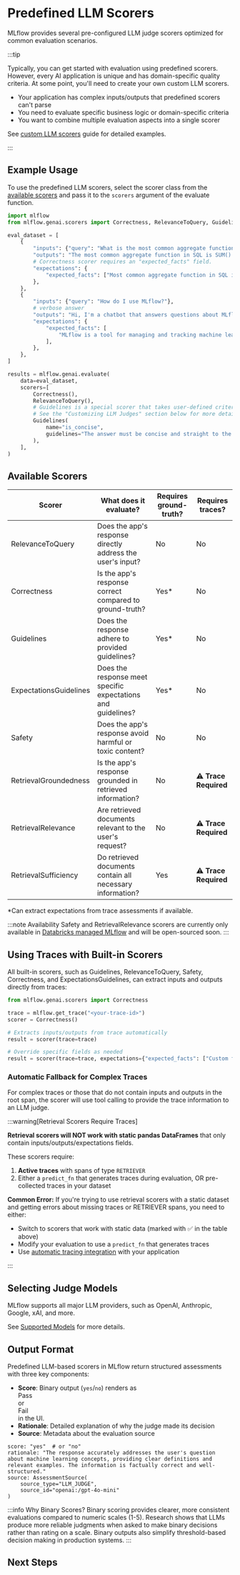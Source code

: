 
# Predefined LLM Scorers

MLflow provides several pre-configured LLM judge scorers optimized for common evaluation scenarios.

:::tip

Typically, you can get started with evaluation using predefined scorers. However, every AI application is unique and has domain-specific quality criteria. At some point, you'll need to create your own custom LLM scorers.

- Your application has complex inputs/outputs that predefined scorers can't parse
- You need to evaluate specific business logic or domain-specific criteria
- You want to combine multiple evaluation aspects into a single scorer

See <ins>[custom LLM scorers](/genai/eval-monitor/scorers/llm-judge/guidelines)</ins> guide for detailed examples.

:::

## Example Usage

To use the predefined LLM scorers, select the scorer class from the [available scorers](#available-scorers) and pass it to the `scorers` argument of the <APILink fn="mlflow.genai.evaluate">evaluate</APILink> function.

```python
import mlflow
from mlflow.genai.scorers import Correctness, RelevanceToQuery, Guidelines

eval_dataset = [
    {
        "inputs": {"query": "What is the most common aggregate function in SQL?"},
        "outputs": "The most common aggregate function in SQL is SUM().",
        # Correctness scorer requires an "expected_facts" field.
        "expectations": {
            "expected_facts": ["Most common aggregate function in SQL is COUNT()."],
        },
    },
    {
        "inputs": {"query": "How do I use MLflow?"},
        # verbose answer
        "outputs": "Hi, I'm a chatbot that answers questions about MLflow. Thank you for asking a great question! I know MLflow well and I'm glad to help you with that. You will love it! MLflow is a Python-based platform that provides a comprehensive set of tools for logging, tracking, and visualizing machine learning models and experiments throughout their entire lifecycle. It consists of four main components: MLflow Tracking for experiment management, MLflow Projects for reproducible runs, MLflow Models for standardized model packaging, and MLflow Model Registry for centralized model lifecycle management. To get started, simply install it with 'pip install mlflow' and then use mlflow.start_run() to begin tracking your experiments with automatic logging of parameters, metrics, and artifacts. The platform creates a beautiful web UI where you can compare different runs, visualize metrics over time, and manage your entire ML workflow efficiently. MLflow integrates seamlessly with popular ML libraries like scikit-learn, TensorFlow, PyTorch, and many others, making it incredibly easy to incorporate into your existing projects!",
        "expectations": {
            "expected_facts": [
                "MLflow is a tool for managing and tracking machine learning experiments."
            ],
        },
    },
]

results = mlflow.genai.evaluate(
    data=eval_dataset,
    scorers=[
        Correctness(),
        RelevanceToQuery(),
        # Guidelines is a special scorer that takes user-defined criteria for evaluation.
        # See the "Customizing LLM Judges" section below for more details.
        Guidelines(
            name="is_concise",
            guidelines="The answer must be concise and straight to the point.",
        ),
    ],
)
```

<ImageBox src="/images/mlflow-3/eval-monitor/scorers/predefined-scorers-results.png" alt="Predefined LLM scorers result" />

## Available Scorers

| Scorer                                                                                     | What does it evaluate?                                       | Requires ground-truth? | Requires traces?      |
| ------------------------------------------------------------------------------------------ | ------------------------------------------------------------ | ---------------------- | --------------------- |
| <APILink fn="mlflow.genai.scorers.RelevanceToQuery">RelevanceToQuery</APILink>             | Does the app's response directly address the user's input?   | No                     | No                    |
| <APILink fn="mlflow.genai.scorers.Correctness">Correctness</APILink>                       | Is the app's response correct compared to ground-truth?      | Yes\*                  | No                    |
| <APILink fn="mlflow.genai.scorers.Guidelines">Guidelines</APILink>                         | Does the response adhere to provided guidelines?             | Yes\*                  | No                    |
| <APILink fn="mlflow.genai.scorers.ExpectationsGuidelines">ExpectationsGuidelines</APILink> | Does the response meet specific expectations and guidelines? | Yes\*                  | No                    |
| <APILink fn="mlflow.genai.scorers.Safety">Safety</APILink>                                 | Does the app's response avoid harmful or toxic content?      | No                     | No                    |
| <APILink fn="mlflow.genai.scorers.RetrievalGroundedness">RetrievalGroundedness</APILink>   | Is the app's response grounded in retrieved information?     | No                     | ⚠️ **Trace Required** |
| <APILink fn="mlflow.genai.scorers.RetrievalRelevance">RetrievalRelevance</APILink>         | Are retrieved documents relevant to the user's request?      | No                     | ⚠️ **Trace Required** |
| <APILink fn="mlflow.genai.scorers.RetrievalSufficiency">RetrievalSufficiency</APILink>     | Do retrieved documents contain all necessary information?    | Yes                    | ⚠️ **Trace Required** |

\*Can extract expectations from trace assessments if available.

:::note Availability
Safety and RetrievalRelevance scorers are currently only available in [Databricks managed MLflow](https://docs.databricks.com/mlflow3/genai/eval-monitor/) and will be open-sourced soon.
:::

## Using Traces with Built-in Scorers

All built-in scorers, such as Guidelines, RelevanceToQuery, Safety, Correctness, and ExpectationsGuidelines, can extract inputs and outputs directly from traces:

```python
from mlflow.genai.scorers import Correctness

trace = mlflow.get_trace("<your-trace-id>")
scorer = Correctness()

# Extracts inputs/outputs from trace automatically
result = scorer(trace=trace)

# Override specific fields as needed
result = scorer(trace=trace, expectations={"expected_facts": ["Custom fact"]})
```

### Automatic Fallback for Complex Traces

For complex traces or those that do not contain inputs and outputs in the root span, the scorer will use tool calling to provide the trace information to an LLM judge.

:::warning[Retrieval Scorers Require Traces]

**Retrieval scorers will NOT work with static pandas DataFrames** that only contain inputs/outputs/expectations fields.

These scorers require:

1. **Active traces** with spans of type `RETRIEVER`
2. Either a `predict_fn` that generates traces during evaluation, OR pre-collected traces in your dataset

**Common Error:** If you're trying to use retrieval scorers with a static dataset and getting errors about missing traces or RETRIEVER spans, you need to either:

- Switch to scorers that work with static data (marked with ✅ in the table above)
- Modify your evaluation to use a `predict_fn` that generates traces
- Use <ins>[automatic tracing integration](/genai/tracing/app-instrumentation/automatic)</ins> with your application

:::

## Selecting Judge Models

MLflow supports all major LLM providers, such as OpenAI, Anthropic, Google, xAI, and more.

See [Supported Models](/genai/eval-monitor/scorers/llm-judge#supported-models) for more details.

## Output Format

Predefined LLM-based scorers in MLflow return structured assessments with three key components:

- **Score**: Binary output (`yes`/`no`) renders as <div className="inline-flex rounded-sm bg-green-100 px-2 py-1 text-sm text-green-600">Pass</div> or <div className="inline-flex rounded-sm bg-red-100 px-2 py-1 text-sm text-red-800">Fail</div> in the UI.
- **Rationale**: Detailed explanation of why the judge made its decision
- **Source**: Metadata about the evaluation source

```
score: "yes"  # or "no"
rationale: "The response accurately addresses the user's question about machine learning concepts, providing clear definitions and relevant examples. The information is factually correct and well-structured."
source: AssessmentSource(
    source_type="LLM_JUDGE",
    source_id="openai:/gpt-4o-mini"
)
```

:::info Why Binary Scores?
Binary scoring provides clearer, more consistent evaluations compared to numeric scales (1-5). Research shows that LLMs produce more reliable judgments when asked to make binary decisions rather than rating on a scale. Binary outputs also simplify threshold-based decision making in production systems.
:::

## Next Steps

<TilesGrid>
  <TileCard
    icon={Hammer}
    title="Guidelines Scorer"
    description="Learn how to use the Guidelines scorer to evaluate responses against custom criteria"
    href="/genai/eval-monitor/scorers/llm-judge/guidelines"
  />
  <TileCard
    icon={Bot}
    title="Evaluate Agents"
    description="Learn how to evaluate AI agents with specialized techniques and scorers"
    href="/genai/eval-monitor/running-evaluation/agents"
  />
  <TileCard
    icon={GitBranch}
    title="Evaluate Traces"
    description="Evaluate production traces to understand and improve your AI application's behavior"
    href="/genai/eval-monitor/running-evaluation/traces"
  />
</TilesGrid>
